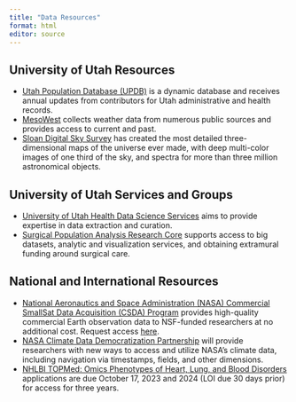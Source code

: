 ```yaml
---
title: "Data Resources"
format: html
editor: source
---
```

## University of Utah Resources
* [Utah Population Database (UPDB)](https://uofuhealth.utah.edu/huntsman/utah-population-database) is a dynamic database and receives annual updates from contributors for Utah administrative and health records.
* [MesoWest](https://mesowest.utah.edu/)  collects weather data from numerous public sources and provides access to current and past.
* [Sloan Digital Sky Survey](https://www.sdss.org/) has created the most detailed three-dimensional maps of the universe ever made, with deep multi-color images of one third of the sky, and spectra for more than three million astronomical objects.

## University of Utah Services and Groups
* [University of Utah Health Data Science Services](https://cfahr.utah.edu/_resources/documents/activities/DataScienceServices.pdf) aims to provide expertise in data extraction and curation.
* [Surgical Population Analysis Research Core](https://medicine.utah.edu/surgery/research/cores/sparc) supports access to big datasets, analytic and visualization services, and obtaining extramural funding around surgical care.

## National and International Resources
* [National Aeronautics and Space Administration (NASA) Commercial SmallSat Data Acquisition (CSDA) Program](https://www.earthdata.nasa.gov/esds/csda) provides high-quality commercial Earth observation data to NSF-funded researchers at no additional cost. Request access [here](https://csdap.earthdata.nasa.gov/signup/).
* [NASA Climate Data Democratization Partnership](http://chpc1.nationalsciencedatafabric.org:10888/nasa) will provide researchers with new ways to access and utilize NASA's climate data, including navigation via timestamps, fields, and other dimensions.
* [NHLBI TOPMed: Omics Phenotypes of Heart, Lung, and Blood Disorders](https://grants.nih.gov/grants/guide/pa-files/PAR-22-194.html) applications are due October 17, 2023 and 2024 (LOI due 30 days prior) for access for three years.
